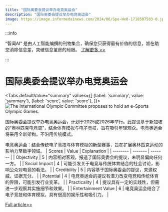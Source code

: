 ```yaml
---
title: "国际奥委会提议举办电竞奥运会"
description: "国际奥委会提议举办电竞奥运会"
image: https://image.informedainews.com/2024/06/Spo-He0-1718507503-0.jpg
---
```



:::info

“智闻AI“ 是由人工智能编撰的刊物集合，确保您只获得最有价值的信息，旨在助您消除信息差，突破信息茧房的局限。  [了解更多 >>](/)

:::

# 国际奥委会提议举办电竞奥运会


<Tabs
	defaultValue="summary"
	values={[
	{label: 'summary', value: 'summary'},
	{label: 'score', value: 'score'},
]}>
<TabItem value="summary">
<img
  src="https://image.informedainews.com/2024/06/Spo-He0-1718507503-0.jpg"
  alt="The International Olympic Committee proposes to hold an e-Sports Olympic Games."
/>



国际奥委会提议举办电竞奥运会，计划于2025或2026年举行。此提议基于新加坡的“奥林匹克电竞周”，结合体育模拟与电子竞技，旨在吸引年轻观众。电竞奥运会将采用全新架构，不沿用传统模式。

电竞奥运会：结合传统电子竞技与体育模拟的新型赛事，旨在扩展奥林匹克运动的影响力至数字领域。
</TabItem>
<TabItem value="score">
	| Scores     | Value   | Explanation |
	| -------- | ------- | ------- |
	| Objectivity  | 5    | 内容相对客观，报道了国际奥委会的提议，未明显偏向任何一方。    |
	| Social Impact | 4     | 可能引发关于电竞与传统体育结合的社会讨论，影响公众对电竞的看法。    |
	| Credibility    | 5    | 内容基于国际奥委会的提议，来源权威，证据充分。    |
	| Potential    | 4    | 电竞奥运会的提议有潜力改变电竞和传统体育的界限，可能引发行业变革。    |
	| Practicality    | 4    | 提议具有一定的实践性，但需进一步观察其实施细节和效果。    |
	| Entertainment Value    | 6    | 电竞奥运会结合了电子竞技和体育模拟，具有很高的娱乐性和吸引力。    |
</TabItem>
</Tabs>

[Full article>>](https://www.cnbeta.com.tw/articles/tech/1434847.htm)

